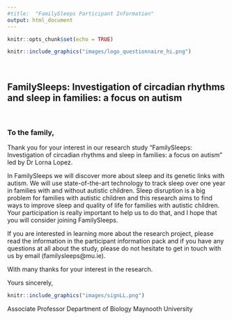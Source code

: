 ```yaml
---
#title:  "FamilySleeps Participant Information"
output: html_document
---
```


```r
knitr::opts_chunk$set(echo = TRUE)
```


```r
knitr::include_graphics("images/logo_questionnaire_hi.png")
```

&nbsp; 
&nbsp;  

## FamilySleeps: Investigation of circadian rhythms and sleep in families: a focus on autism

&nbsp;  

### To the family, 
 

Thank you for your interest in our research study “FamilySleeps: Investigation of circadian rhythms and sleep in families: a focus on autism” led by Dr Lorna Lopez. 

In FamilySleeps we will discover more about sleep and its genetic links with autism.  We will use state-of-the-art technology to track sleep over one year in families with and without autistic children.  Sleep disruption is a big problem for families with autistic children and this research aims to find ways to improve sleep and quality of life for families with autistic children.  Your participation is really important to help us to do that, and I hope that you will consider joining FamilySleeps.


If you are interested in learning more about the research project, please read the information in the participant information pack and if you have any questions at all about the study, please do not hesitate to get in touch with us by email (familysleeps@mu.ie). 
  
With many thanks for your interest in the research. 


Yours sincerely, 
  
```r
knitr::include_graphics("images/signLL.png")
```

 
Associate Professor
Department of Biology
Maynooth University